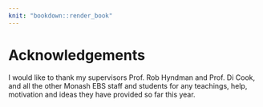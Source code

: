 ```yaml
---
knit: "bookdown::render_book"
---
```


# Acknowledgements {-}

I would like to thank my supervisors Prof. Rob Hyndman and Prof. Di Cook, and all the other Monash EBS staff and students for any teachings, help, motivation and ideas they have provided so far this year.
